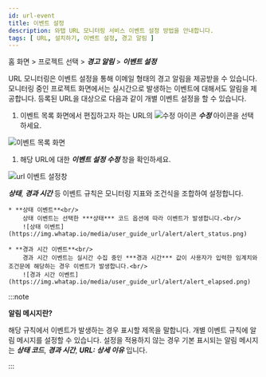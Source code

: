 ```yaml
---
id: url-event
title: 이벤트 설정
description: 와탭 URL 모니터링 서비스 이벤트 설정 방법을 안내합니다.
tags: [ URL, 설치하기, 이벤트 설정, 경고 알림 ]
---
```


홈 화면 > 프로젝트 선택 > ***경고 알림*** > ***이벤트 설정***

URL 모니터링은 이벤트 설정을 통해 이메일 형태의 경고 알림을 제공받을 수 있습니다. 모니터링 중인 프로젝트 화면에서는 실시간으로 발생하는 이벤트에 대해서도 알림을 제공합니다. 등록된 URL을 대상으로 다음과 같이 개별 이벤트 설정을 할 수 있습니다. 

1. 이벤트 목록 화면에서 편집하고자 하는 URL의 ![수정 아이콘](/img/ico-edit.svg) ***수정*** 아이콘을 선택하세요.

  ![이벤트 목록 화면](/img/url-event.png)

1. 해당 URL에 대한 ***이벤트 설정 수정*** 창을 확인하세요. 

  ![url 이벤트 설정창](/img/url-event-mod.png)

  ***상태***, ***경과 시간*** 등 이벤트 규칙은 모니터링 지표와 조건식을 조합하여 설정합니다. 

    * **상태 이벤트**<br/>
        상태 이벤트는 선택한 ***상태*** 코드 옵션에 따라 이벤트가 발생합니다.<br/>
        ![상태 이벤트](https://img.whatap.io/media/user_guide_url/alert/alert_status.png)

    * **경과 시간 이벤트**<br/>
        경과 시간 이벤트는 실시간 수집 중인 ***경과 시간*** 값이 사용자가 입력한 임계치와 조건문에 해당하는 경우 이벤트가 발생합니다.<br/>
        ![경과 시간 이벤트](https://img.whatap.io/media/user_guide_url/alert/alert_elapsed.png)

:::note 

**알림 메시지란?**

해당 규칙에서 이벤트가 발생하는 경우 표시할 제목을 말합니다. 개별 이벤트 규칙에 알림 메시지를 설정할 수 있습니다. 설정을 적용하지 않는 경우 기본 표시되는 알림 메시지는 ***상태 코드***, ***경과 시간***, ***URL: 상세 이유*** 입니다.

:::


<!--

![이벤트 목록 화면](https://img.whatap.io/media/user_guide_url/alert/alert_list.png)
![url 이벤트 설정창](https://img.whatap.io/media/user_guide_url/alert/alert_add.png)

-->